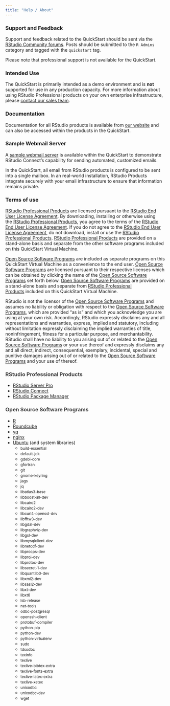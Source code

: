 ```yaml
---
title: "Help / About"
---
```


### Support and Feedback

Support and feedback related to the QuickStart should be sent via the [RStudio Community forums](https://community.rstudio.com/tags/c/r-admin/quickstart). Posts should be submitted to the `R Admins` category and tagged with the `quickstart` tag.

Please note that professional support is not available for the QuickStart.

### Intended Use

The QuickStart is primarily intended as a demo environment and is **not** supported for use in any production capacity. For more information about using RStudio Professional products on your own enterprise infrastructure, please [contact our sales team](https://www.rstudio.com/about/contact-sales/).

### Documentation

Documentation for all RStudio products is available from [our website](http://docs.rstudio.com/) and can also be accessed within the products in the QuickStart.

### Sample Webmail Server
  
A [sample webmail server](webmail/) is available within the QuickStart to demonstrate RStudio Connect’s capability for sending automated, customized emails.

In the QuickStart, all email from RStudio products is configured to be sent into a single mailbox. In an real-world installation, RStudio Products integrate securely with your email infrastructure to ensure that information remains private.

<!-- Terms of Use from https://www.rstudio.com/about/quickstart/ -->

<div id="terms-of-use-for-this-quickstart-virtual-machine" class="section level3">
<h3>Terms of use</h3>
<a href="#pro">RStudio Professional Products</a> are licensed pursuant to the <a href="https://www.rstudio.com/about/eula/">RStudio End User License Agreement</a>. By downloading, installing or otherwise using the <a href="#pro">RStudio Professional Products</a>, you agree to the terms of the <a href="https://www.rstudio.com/about/eula/">RStudio End User License Agreement</a>. If you do not agree to the <a href="https://www.rstudio.com/about/eula/">RStudio End User License Agreement</a>, do not download, install or use the <a href="#pro">RStudio Professional Products</a>. <a href="#pro">RStudio Professional Products</a> are provided on a stand-alone basis and separate from the other software programs included on this QuickStart Virtual Machine.

<a href="#oss">Open Source Software Programs</a> are included as separate programs on this QuickStart Virtual Machine as a convenience to the end user. <a href="#oss">Open Source Software Programs</a> are licensed pursuant to their respective licenses which can be obtained by clicking the name of the <a href="#oss">Open Source Software Programs</a> set forth below. <a href="#oss">Open Source Software Programs</a> are provided on a stand-alone basis and separate from <a href="#pro">RStudio Professional Products</a> included on this QuickStart Virtual Machine.

RStudio is not the licensor of the <a href="#oss">Open Source Software Programs</a> and assumes no liability or obligation with respect to the <a href="#oss">Open Source Software Programs</a>, which are provided “as is” and which you acknowledge you are using at your own risk. Accordingly, RStudio expressly disclaims any and all representations and warranties, express, implied and statutory, including without limitation expressly disclaiming the implied warranties of title, noninfringement, fitness for a particular purpose, and merchantability. RStudio shall have no liability to you arising out of or related to the <a href="#oss">Open Source Software Programs</a> or your use thereof and expressly disclaims any and all direct, indirect, consequential, exemplary, incidental, special and punitive damages arising out of or related to the <a href="#oss">Open Source Software Programs</a> and your use of thereof.

</div>
<div id="rstudio-professional-products" class="section level3">
<h3><a name="pro"></a><span style="color: #404040;">RStudio Professional Products</span></h3>
<ul>
 	<li><a href="https://www.rstudio.com/products/rstudio-server-pro/evaluation/">RStudio Server Pro</a></li>
 	<li><a href="https://www.rstudio.com/products/connect/evaluation/">RStudio Connect</a></li>
 	<li><a href="https://www.rstudio.com/products/package-manager/eval/">RStudio Package Manager</a></li>
</ul>
</div>
<div id="open-source-software-programs" class="section level3">
<h3><a name="oss"></a><span style="color: #404040;">Open Source Software Programs</span></h3>
<ul>
 	<li><a href="https://www.r-project.org/Licenses/">R</a></li>
 	<li><a href="https://roundcube.net/license/">Roundcube</a></li>
 	<li><a href="https://yq.readthedocs.io/en/latest/#license">yq</a></li>
 	<li><a href="http://nginx.org/LICENSE">nginx</a></li>
 	<li><a href="https://www.ubuntu.com/licensing">Ubuntu</a> (and system libraries)
<ul>
 	<li><small>build-essential</small></li>
 	<li><small>default-jdk</small></li>
 	<li><small>gdebi-core</small></li>
 	<li><small>gfortran</small></li>
 	<li><small>git</small></li>
 	<li><small>gnome-keyring</small></li>
 	<li><small>jags</small></li>
 	<li><small>jq</small></li>
 	<li><small>libatlas3-base</small></li>
 	<li><small>libboost-all-dev</small></li>
 	<li><small>libcairo2</small></li>
 	<li><small>libcairo2-dev</small></li>
 	<li><small>libcurl4-openssl-dev</small></li>
 	<li><small>libfftw3-dev</small></li>
 	<li><small>libgdal-dev</small></li>
 	<li><small>libgraphviz-dev</small></li>
 	<li><small>libgsl-dev</small></li>
 	<li><small>libmysqlclient-dev</small></li>
 	<li><small>libnetcdf-dev</small></li>
 	<li><small>libprocps-dev</small></li>
 	<li><small>libproj-dev</small></li>
 	<li><small>libprotoc-dev</small></li>
 	<li><small>libsecret-1-dev</small></li>
 	<li><small>libquantlib0-dev</small></li>
 	<li><small>libxml2-dev</small></li>
 	<li><small>libsasl2-dev</small></li>
 	<li><small>libxt-dev</small></li>
 	<li><small>libxt6</small></li>
 	<li><small>lsb-release</small></li>
 	<li><small>net-tools</small></li>
 	<li><small>odbc-postgresql</small></li>
 	<li><small>openssh-client</small></li>
 	<li><small>protobuf-compiler</small></li>
 	<li><small>python-pip</small></li>
 	<li><small>python-dev</small></li>
 	<li><small>python-virtualenv</small></li>
 	<li><small>sudo</small></li>
 	<li><small>tdsodbc</small></li>
 	<li><small>texinfo</small></li>
 	<li><small>texlive</small></li>
 	<li><small>texlive-bibtex-extra</small></li>
 	<li><small>texlive-fonts-extra</small></li>
 	<li><small>texlive-latex-extra</small></li>
 	<li><small>texlive-xetex</small></li>
 	<li><small>unixodbc</small></li>
 	<li><small>unixodbc-dev</small></li>
 	<li><small>wget</small></li>
</ul>
</li>
</ul>
</div>
